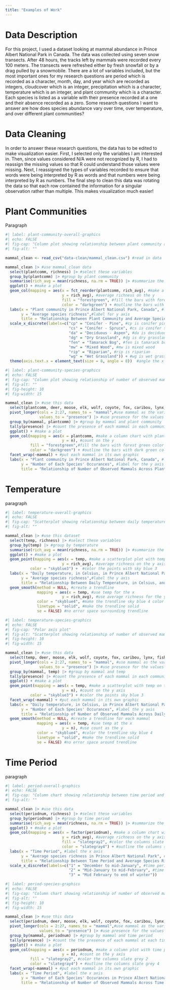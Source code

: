 ```yaml
---
title: "Examples of Work"
---
```


# Data Description

For this project, I used a dataset looking at mammal abundance in Prince Albert National Park in Canada. The data was collected using seven snow transects. After 48 hours, the tracks left by mammals were recorded every 100 meters. The transects were refreshed either by fresh snowfall or by a drag pulled by a snowmobile. There are a lot of variables included, but the most important ones for my research questions are period which is recorded as a character, month, day, and year which are recorded as integers, cloudcover which is an integer, precipitation which is a character, temperature which is an integer, and plant community which is a character. Each species is listed as a variable with their presence recorded at a one and their absence recorded as a zero. Some research questions I want to answer are how does species abundance vary over time, over temperature, and over different plant communities?

# Data Cleaning

In order to answer these research questions, the data has to be edited to make visualization easier. First, I selected only the variables I am interested in. Then, since values considered N/A were not recognized by R, I had to reassign the missing values so that R could understand those values were missing. Next, I reassigned the types of variables recorded to ensure that words were being interpreted by R as words and that numbers were being interpreted by R as numbers. The final step to clean this data was rotating the data so that each row contained the information for a singular observation rather than multiple. This makes visualization much easier!

# Plant Communities

Paragraph

```r
#| label: plant-community-overall-graphics
#| echo: FALSE
#| fig-cap: "Column plot showing relationship between plant community and average species richness"
#| fig-alt: ""

mammal_clean <- read_csv("data-clean/mammal_clean.csv") #read in data

mammal_clean |> #use mammal_clean data
  select(plantcomm, richness) |> #select these variables
  group_by(plantcomm) |> #group by plant community
  summarise(rich_avg = mean(richness, na.rm = TRUE)) |> #summarize the average species richness
  ggplot() + #make a plot
  geom_col(mapping = aes(x = fct_reorder(plantcomm, rich_avg), #make a column plot with plant comm on the x
                         y = rich_avg), #average richness on the y
                         fill = "forestgreen", #fill the bars with forest green color
                         color = "darkgreen") + #outline the bars with dark green color
  labs(x = "Plant community in Prince Albert National Park, Canada", #label for x axis
       y = "Average species richness",#label for y axis
       title = "Relationship Between Plant Community and Average Species Richness") + #label for title
  scale_x_discrete(labels=c("cp" = "Conifer - Pine", #cp is conifer pine
                            "cs" = "Conifer - Spruce", #cs is conifer spruce
                            "da" = "Deciduous - Aspen", #da is deciduous aspen 
                            "dg" = "Dry Grassland", #dg is dry grassland
                            "fen" = "Tamarack Bog", #fen is tamarack bog
                            "mw" = "Mixed Wood", #mw is mixed wood
                            "rip" = "Riparian", #rip is riparian
                            "wg" = "Wet Grassland")) + #wg is wet grassland
  theme(axis.text.x = element_text(size = 8, angle = 8))  #angle the x axis text and make it smaller      
```

```r
#| label: plant-community-species-graphics
#| echo: FALSE
#| fig-cap: "Column plot showing relationship of number of observed mammals across plant communities"
#| fig-alt: ""
#| fig-height: 10
#| fig-width: 15

mammal_clean |> #use this data
  select(plantcomm, deer, moose, elk, wolf, coyote, fox, caribou, lynx, fisher, marten, bison, mink, otter, grouse, hare, weasel, ermine, mouse, raven, squirrel, wolverine, muskrat, mole, shrew, vole, other) |> #select these variables
  pivot_longer(cols = 2:27, names_to = "mammal",#use mammal as the variable name
               values_to = "presence") |> #use presence for the values under mammal
  group_by(mammal, plantcomm) |> #group by mammal and plant community
  tally(presence) |> #count the presence of each mammal in each community
  ggplot() + #make a plot
  geom_col(mapping = aes(x = plantcomm, #make a column chart with plant community on the x
                         y = n), #count on the y
           fill = "forestgreen",#fill the bars with forest green color
           color = "darkgreen") + #outline the bars with dark green color
  facet_wrap(~mammal) + #put each mammal in its own graphic
  labs(x = "Plant community in Prince Albert National Park, Canada", #label for the x axis
       y = "Number of Each Species' Occurances", #label for the y axis
       title = "Relationship of Number of Observed Mammals Across Plant Communities") # label for the title

```

# Temperature

paragraph

```r
#| label: temperature-overall-graphics
#| echo: FALSE
#| fig-cap: "Scatterplot showing relationship between daily temperature, in Celsius, and average species richness"
#| fig-alt: ""

mammal_clean |> #use this dataset
  select(temp, richness) |> #select these variables
  group_by(temp) |> #group by temperature
  summarise(rich_avg = mean(richness, na.rm = TRUE)) |> #summarize the average species richness
  ggplot() + #make a plot
  geom_point(mapping = aes(x = temp, #make a scatterplot plot with temp on the x axis
                         y = rich_avg), #average richness on the y axis
           color = "skyblue3") +  #color the points with sky blue 3
  labs(x = "Daily temperature, in Celsius, in Prince Albert National Park", #label the x axis
       y = "Average species richness",#label the y axis
       title = "Relationship Between Daily Temperature, in Celsius, and Average Species Richness") + #label the title
  geom_smooth(method = NULL, #create a trendline
              mapping = aes(x = temp, #use temp for the x
                         y = rich_avg), #use average richness for the y
              color = "skyblue4", #make the trendline sky blue 4 color
              linetype = "solid", #make the trendline solid
              se = FALSE) #no error space surrounding trendline

```

```r
#| label: temperature-species-graphics
#| echo: FALSE
#| fig-cap: "Polar axis plot"
#| fig-alt: "Scatterplot showing relationship of number of observed mammals across daily temperatures"
#| fig-height: 10
#| fig-width: 15

mammal_clean |> #use this data
  select(temp, deer, moose, elk, wolf, coyote, fox, caribou, lynx, fisher, marten, bison, mink, otter, grouse, hare, weasel, ermine, mouse, raven, squirrel, wolverine, muskrat, mole, shrew, vole, other) |> #select these variables
  pivot_longer(cols = 2:27, names_to = "mammal", #use mammal as the variable name
               values_to = "presence") |> #use presence for the values under mammal
  group_by(mammal, temp) |> #group by mammal and temp
  tally(presence) |> #count the presence of each mammal in each community
  ggplot() + #make a plot
  geom_point(mapping = aes(x = temp, #make a scatterplot with temp on the x axis
                         y = n), #count on the y axis
           color = "skyblue3") + #color the points sky blue 3 
  facet_wrap(~mammal) + #put each mammal in its own graphic
  labs(x = "Daily temperature, in Celsius, in Prince Albert National Park, Canada", #label the x axis 
       y = "Number of Each Species' Occurances", #label the y axis
       title = "Relationship of Number of Observed Mammals Across Daily Temperatures") + #label the title
  geom_smooth(method = NULL, #create a trendline for each mammal
              mapping = aes(x = temp, #use temp at the x
                         y = n), #use count as the y
              color = "skyblue4", #color the trendline sky blue 4
              linetype = "solid", #make the trendline solid
              se = FALSE) #no error space around trendline

```

# Time Period

paragraph

```r
#| label: period-overall-graphics
#| echo: FALSE
#| fig-cap: "Column chart showing relationship between time period and average species richness"
#| fig-alt: ""

mammal_clean |> #use this data
  select(periodnum, richness) |> #select these variables
  group_by(periodnum) |> #group by time period
  summarise(rich_avg = mean(richness, na.rm = TRUE)) |> #summarize the average species richness
  ggplot() + #make a plot
  geom_col(mapping = aes(x = factor(periodnum), #make a column chart with time period on the x axis
                         y = rich_avg), #average richness on the y axis
                         fill = "slategray2", #color the columns slate grey 2
                         color = "slategray4") + #outline the columns slate grey 4
  labs(x = "Time Period", #label the x axis
       y = "Average species richness in Prince Albert National Park", #label the y axis
       title = "Relationship Between Time Period and Average Species Richness") + #label the title
  scale_x_discrete(labels=c("1" = "December to mid-January", #time period 1 represents early winter
                            "2" = "Mid-January to mid-February", #time period 2 represents mid winter
                            "3" = "Mid February to end of winter"))    #time period 3 represents late winter     

```

```r
#| label: period-species-graphics
#| echo: FALSE
#| fig-cap: "Column chart showing relationship of number of observed mammals across time periods"
#| fig-alt: ""
#| fig-height: 10
#| fig-width: 15

mammal_clean |> #use this data
  select(periodnum, deer, moose, elk, wolf, coyote, fox, caribou, lynx, fisher, marten, bison, mink, otter, grouse, hare, weasel, ermine, mouse, raven, squirrel, wolverine, muskrat, mole, shrew, vole, other) |> #select these variables
  pivot_longer(cols = 2:27, names_to = "mammal",#use mammal as the variable name
               values_to = "presence") |> #use presence for the values under mammal
  group_by(mammal, periodnum) |> #group by mammal and time period
  tally(presence) |> #count the the presence of each mammal at each time period
  ggplot() + #make a plot
  geom_col(mapping = aes(x = periodnum, #make a column plot with time period on the x axis
                         y = n), #count on the y axis
           fill = "slategray2", #color the columns slate grey 2
           color = "slategray4") + #outline the columns slate grey 4
  facet_wrap(~mammal) + #put each mammal in its own graphic
  labs(x = "Time Period", #label the x axis
       y = "Number of Each Species' Occurances in Prince Albert National Park", #label the y axis
       title = "Relationship of Number of Observed Mammals Across Time Periods") #label the title
```
